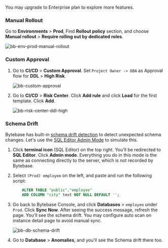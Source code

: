 You may upgrade to Enterprise plan to explore more features.

### Manual Rollout

Go to **Environments** > **Prod**, Find **Rollout policy** section, and choose **Manual rollout** > **Require rolling out by dedicated roles**.

![bb-env-prod-manual-rollout](/content/docs/tutorials/share/bb-env-prod-manual-rollout.webp)

### Custom Approval

1. Go to **CI/CD** > **Custom Approval**. Set `Project Owner -> DBA` as Approval flow for **DDL** > **High Risk**.

   ![bb-custom-approval](/content/docs/tutorials/share/bb-custom-approval.webp)

1. Go to **CI/CD** > **Risk Center**. Click **Add rule** and click **Load** for the first template. Click **Add**.

   ![bb-risk-center-ddl-high](/content/docs/tutorials/share/bb-risk-center-ddl-high.webp)

### Schema Drift

Bytebase has built-in [schema drift detection](/change-database/drift-detection/) to detect unexpected schema changes. Let's use the [SQL Editor Admin Mode](/sql-editor/admin-mode/) to simulate this.

1. Click **terminal icon** (SQL Editor) on the top right. You'll be redirected to **SQL Editor**. Click **Admin mode**. Everything you do in this mode is the same as connecting directly to the server, which is not recorded by Bytebase.

1. Select `(Prod) employee` on the left, and paste and run the following script:

   ```sql
       ALTER TABLE "public"."employee"
       ADD COLUMN "city" text NOT NULL DEFAULT '';
   ```

1. Go back to Bytebase Console, and click **Databases** > `employee` under `Prod`. Click **Sync Now**. After seeing the success message, refresh the page. You'll see the schema drift. You may configure auto scan on instance detail page to avoid manual sync.

   ![bb-db-schema-drift](/content/docs/tutorials/share/bb-db-schema-drift.webp)

1. Go to **Database** > **Anomalies**, and you'll see the Schema drift there too.
